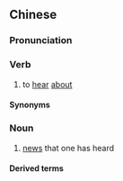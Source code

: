 {{also|听闻}}
==Chinese==
{{zh-forms|s=听闻}}

===Pronunciation===
{{zh-pron
|m=tīngwén
|c=teng1 man4,ting1 man4,ting3 man4
|mn=qz,xm,zz:theng-bûn/tw:thiaⁿ-bûn
|cat=v,n
}}

===Verb===
{{zh-verb}}

# {{lb|zh|literary}} to [[hear]] [[about]]

====Synonyms====
{{zh-dial|聽說}}

===Noun===
{{zh-noun}}

# {{lb|zh|literary}} [[news]] that one has heard

====Derived terms====
{{zh-der|駭人聽聞}}